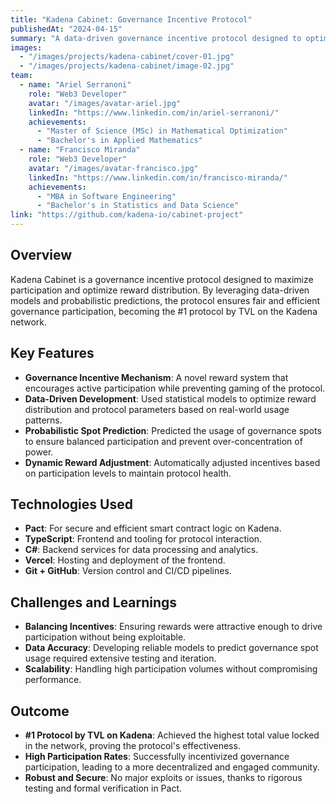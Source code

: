 ```yaml
---
title: "Kadena Cabinet: Governance Incentive Protocol"
publishedAt: "2024-04-15"
summary: "A data-driven governance incentive protocol designed to optimize participation and rewards, achieving #1 TVL on the Kadena network."
images:
  - "/images/projects/kadena-cabinet/cover-01.jpg"
  - "/images/projects/kadena-cabinet/image-02.jpg"
team:
  - name: "Ariel Serranoni"
    role: "Web3 Developer"
    avatar: "/images/avatar-ariel.jpg"
    linkedIn: "https://www.linkedin.com/in/ariel-serranoni/"
    achievements:
      - "Master of Science (MSc) in Mathematical Optimization"
      - "Bachelor's in Applied Mathematics"
  - name: "Francisco Miranda"
    role: "Web3 Developer"
    avatar: "/images/avatar-francisco.jpg"
    linkedIn: "https://www.linkedin.com/in/francisco-miranda/"
    achievements:
      - "MBA in Software Engineering"
      - "Bachelor's in Statistics and Data Science"
link: "https://github.com/kadena-io/cabinet-project"
---
```

## Overview
Kadena Cabinet is a governance incentive protocol designed to maximize participation and optimize reward distribution. By leveraging data-driven models and probabilistic predictions, the protocol ensures fair and efficient governance participation, becoming the #1 protocol by TVL on the Kadena network.

## Key Features
- **Governance Incentive Mechanism**: A novel reward system that encourages active participation while preventing gaming of the protocol.
- **Data-Driven Development**: Used statistical models to optimize reward distribution and protocol parameters based on real-world usage patterns.
- **Probabilistic Spot Prediction**: Predicted the usage of governance spots to ensure balanced participation and prevent over-concentration of power.
- **Dynamic Reward Adjustment**: Automatically adjusted incentives based on participation levels to maintain protocol health.

## Technologies Used
- **Pact**: For secure and efficient smart contract logic on Kadena.
- **TypeScript**: Frontend and tooling for protocol interaction.
- **C#**: Backend services for data processing and analytics.
- **Vercel**: Hosting and deployment of the frontend.
- **Git + GitHub**: Version control and CI/CD pipelines.

## Challenges and Learnings
- **Balancing Incentives**: Ensuring rewards were attractive enough to drive participation without being exploitable.
- **Data Accuracy**: Developing reliable models to predict governance spot usage required extensive testing and iteration.
- **Scalability**: Handling high participation volumes without compromising performance.

## Outcome
- **#1 Protocol by TVL on Kadena**: Achieved the highest total value locked in the network, proving the protocol's effectiveness.
- **High Participation Rates**: Successfully incentivized governance participation, leading to a more decentralized and engaged community.
- **Robust and Secure**: No major exploits or issues, thanks to rigorous testing and formal verification in Pact.
